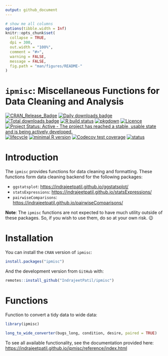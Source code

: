 ```yaml
---
output: github_document
---
```


<!-- README.md is generated from README.Rmd. Please edit that file -->

```r
# show me all columns
options(tibble.width = Inf)
knitr::opts_chunk$set(
  collapse = TRUE,
  dpi = 300,
  out.width = "100%",
  comment = "#>",
  warning = FALSE,
  message = FALSE,
  fig.path = "man/figures/README-"
)
```

# `ipmisc`: Miscellaneous Functions for Data Cleaning and Analysis

[![CRAN_Release_Badge](https://www.r-pkg.org/badges/version-ago/ipmisc)](https://CRAN.R-project.org/package=ipmisc)
[![Daily downloads badge](https://cranlogs.r-pkg.org/badges/last-day/ipmisc?color=blue)](https://CRAN.R-project.org/package=ipmisc)
[![Total downloads badge](https://cranlogs.r-pkg.org/badges/grand-total/ipmisc?color=blue)](https://CRAN.R-project.org/package=ipmisc)
[![R build status](https://github.com/IndrajeetPatil/ipmisc/workflows/R-CMD-check/badge.svg)](https://github.com/IndrajeetPatil/ipmisc)
[![pkgdown](https://github.com/IndrajeetPatil/ipmisc/workflows/pkgdown/badge.svg)](https://github.com/IndrajeetPatil/ipmisc/actions)
[![Licence](https://img.shields.io/badge/licence-GPL--3-blue.svg)](https://www.gnu.org/licenses/gpl-3.0.en.html)
[![Project Status: Active - The project has reached a stable, usable state and is being actively developed.](https://www.repostatus.org/badges/latest/active.svg)](https://www.repostatus.org/#active)
[![lifecycle](https://img.shields.io/badge/lifecycle-maturing-blue.svg)](https://lifecycle.r-lib.org/articles/stages.html)
[![minimal R version](https://img.shields.io/badge/R%3E%3D-3.6.0-6666ff.svg)](https://cran.r-project.org/)
[![Codecov test coverage](https://codecov.io/gh/IndrajeetPatil/ipmisc/branch/master/graph/badge.svg)](https://codecov.io/gh/IndrajeetPatil/ipmisc?branch=master)
[![status](https://tinyverse.netlify.com/badge/ipmisc)](https://CRAN.R-project.org/package=ipmisc)
<!-- [![Coverage Status](https://coveralls.io/repos/github/IndrajeetPatil/ipmisc/badge.svg?branch=master)](https://coveralls.io/github/IndrajeetPatil/ipmisc?branch=master) -->
<!-- [![Travis Build Status](https://travis-ci.org/IndrajeetPatil/ipmisc.svg?branch=master)](https://travis-ci.org/IndrajeetPatil/ipmisc)  -->
<!-- [![AppVeyor Build Status](https://ci.appveyor.com/api/projects/status/github/IndrajeetPatil/ipmisc?branch=master&svg=true)](https://ci.appveyor.com/project/IndrajeetPatil/ipmisc)  -->

# Introduction

The `ipmisc` provides functions for data cleaning and formatting. These
functions form data cleaning backend for the following packages:

  - `ggstatsplot`: <https://indrajeetpatil.github.io/ggstatsplot/>
  - `statsExpressions`: <https://indrajeetpatil.github.io/statsExpressions/>
  - `pairwiseComparisons`: <https://indrajeetpatil.github.io/pairwiseComparisons/>
  
**Note**: The `ipmisc` functions are not expected to have much utility outside
of these packages. So, if you wish to use them, do so at your own risk. 😉

# Installation

You can install the `CRAN` version of `ipmisc`:

```r
install.packages("ipmisc")
```

And the development version from `GitHub` with:

```r
remotes::install_github("IndrajeetPatil/ipmisc")
```

# Functions

Function to convert a tidy data to wide data:

```r
library(ipmisc)

long_to_wide_converter(bugs_long, condition, desire, paired = TRUE)
```

To see all available functionality, see the documentation provided here:
<https://indrajeetpatil.github.io/ipmisc/reference/index.html>

